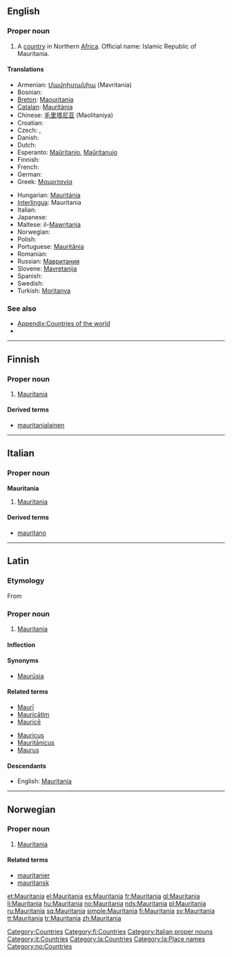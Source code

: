 ==English==

===Proper noun===
{{en-proper noun}}

# A [[country]] in Northern [[Africa]].  Official name: Islamic Republic of Mauritania.
<!-- encyclopedic: see Wikipedia for this
# Name of an ocean liner built in the 20th [[century]].
-->

====Translations====
{{trans-top|Islamic Republic of Mauritania}}
* Armenian: [[Մավրիտանիա]] (Mavritania)
* Bosnian: {{t-|bs|Mauretanija|f}}
* [[Breton]]: [[Maouritania]]
* [[Catalan]]: [[Mauritània]] {{f}}
* Chinese: [[毛里塔尼亚]] (Maolitaniya)
* Croatian: {{t-|hr|Mauretanija|f}}
* Czech: {{t-|cs|Mauritánie|f}}, {{t-|cs|Mauretánie|f}}
* Danish: {{t-|da|Mauretanien}}
* Dutch: {{t-|nl|Mauretanië}}
* Esperanto: [[Maŭritanio]], [[Maŭritanujo]]
* Finnish: {{t+|fi|Mauritania}}
* French: {{t+|fr|Mauritanie|f}}
* German: {{t+|de|Mauretanien}}
* Greek: [[Μαυριτανία]] {{f}}
{{trans-mid}}
* Hungarian: [[Mauritánia]]
* [[Interlingua]]: Mauritania
* Italian: {{t-|it|Mauritania|f}}
* Japanese: {{t-|ja|モーリタニア|tr=Mōritania|sc=Jpan}}
* Maltese: il-[[Mawritanja]]
* Norwegian: {{t+|no|Mauritania}}
* Polish: {{t+|pl|Mauretania}}
* Portuguese: [[Mauritânia]]
* Romanian: {{t-|ro|Mauritania|f}}
* Russian: [[Мавритания]]
* Slovene: [[Mavretanija]] {{f}}
* Spanish: {{t+|es|Mauritania}}
* Swedish: {{t+|sv|Mauretanien}}
* Turkish: [[Moritanya]]
{{trans-bottom}}

===See also===
* [[Appendix:Countries of the world]]
* {{pedialite|Mauritania}}

[[Category:Countries]]

----

==Finnish==
{{wikipedia|lang=fi}}

===Proper noun===
{{fi-noun|proper=true}}

# [[#English|Mauritania]]

====Derived terms====
* [[mauritanialainen]]

[[Category:fi:Countries]]

----

==Italian==
{{wikipedia|lang=it}}

===Proper noun===
'''Mauritania''' {{f}}

# [[#English|Mauritania]]

====Derived terms====
* [[mauritano]]

[[Category:Italian proper nouns]]
[[Category:it:Countries]]

----

==Latin==

===Etymology===
From {{term|Maurus||Moor|lang=la}}

===Proper noun===
{{la-proper noun|Mauritānia|Mauritaniae|Mauritāniae|f|first}}

# [[#English|Mauritania]]

====Inflection====
{{la-decl-1st-loc|Mauritani|Mauritāni}}

====Synonyms====
* [[Maurusia|Maurūsia]]

====Related terms====
{{top2}}
* [[Mauri|Maurī]]
* [[Mauricatim|Mauricātim]]
* [[Maurice#Latin|Mauricē]]
{{mid2}}
* [[Mauricus]]
* [[Mauritanicus|Mauritānicus]]
* [[Maurus]]
{{bottom}}

====Descendants====
* English: [[#English|Mauritania]]

[[Category:la:Countries]]
[[Category:la:Place names]]

----

==Norwegian==

===Proper noun===
{{infl|no|proper noun}}

# [[#English|Mauritania]]

====Related terms====
* [[mauritanier]]
* [[mauritansk]]

[[Category:no:Countries]]

[[et:Mauritania]]
[[el:Mauritania]]
[[es:Mauritania]]
[[fr:Mauritania]]
[[gl:Mauritania]]
[[li:Mauritania]]
[[hu:Mauritania]]
[[no:Mauritania]]
[[nds:Mauritania]]
[[pl:Mauritania]]
[[ru:Mauritania]]
[[sq:Mauritania]]
[[simple:Mauritania]]
[[fi:Mauritania]]
[[sv:Mauritania]]
[[tt:Mauritania]]
[[tr:Mauritania]]
[[zh:Mauritania]]